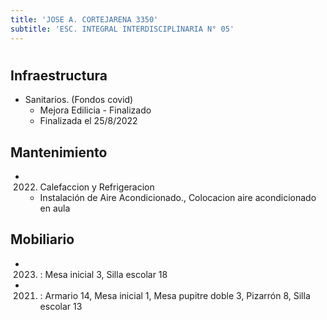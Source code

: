 ```yaml
---
title: 'JOSE A. CORTEJARENA 3350'
subtitle: 'ESC. INTEGRAL INTERDISCIPLINARIA N° 05'
---
```


#
## Infraestructura

* Sanitarios. (Fondos covid) 
    + Mejora Edilicia - Finalizado 
    + Finalizada el 25/8/2022 






## Mantenimiento

*  (2022) Calefaccion y Refrigeracion 
    + Instalación de  Aire Acondicionado., Colocacion aire acondicionado en aula





## Mobiliario

*  (2023) : Mesa inicial 3, Silla escolar 18 

*  (2021) : Armario 14, Mesa inicial 1, Mesa pupitre doble 3, Pizarrón 8, Silla escolar 13 



